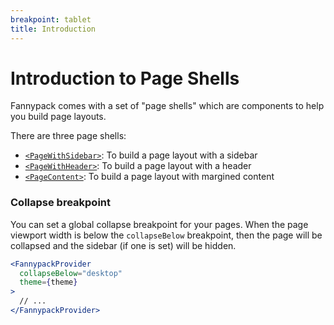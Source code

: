 ```yaml
---
breakpoint: tablet
title: Introduction
---
```


# Introduction to Page Shells

Fannypack comes with a set of "page shells" which are components to help you build page layouts.

There are three page shells:

- [`<PageWithSidebar>`](/page-shells/page-with-sidebar): To build a page layout with a sidebar
- [`<PageWithHeader>`](/page-shells/page-with-sidebar): To build a page layout with a header
- [`<PageContent>`](/page-shells/page-with-sidebar): To build a page layout with margined content

### Collapse breakpoint

You can set a global collapse breakpoint for your pages. When the page viewport width is below the `collapseBelow` breakpoint, then the page will be collapsed and the sidebar (if one is set) will be hidden.

```jsx
<FannypackProvider
  collapseBelow="desktop"
  theme={theme}
>
  // ...
</FannypackProvider>
```
